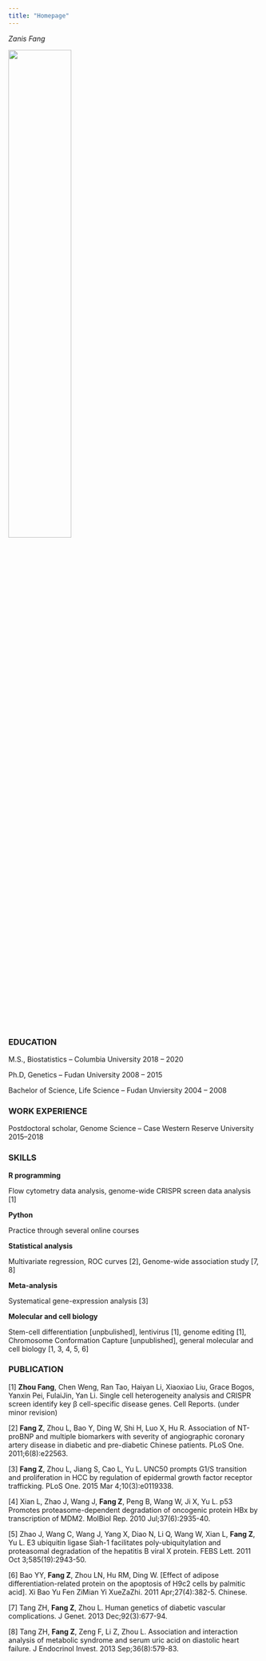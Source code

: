 ```yaml
---
title: "Homepage"
---
```


*Zanis Fang*

<img src="./image/myself.JPG" style="width:50%">

### EDUCATION
M.S., Biostatistics – Columbia University	2018 – 2020

Ph.D, Genetics – Fudan University	2008 – 2015

Bachelor of Science, Life Science – Fudan Unviersity 	2004 – 2008

### WORK EXPERIENCE

Postdoctoral scholar, Genome Science – Case Western Reserve University	2015–2018

### SKILLS

**R programming**

Flow cytometry data analysis, genome-wide CRISPR screen data analysis [1]

**Python**

Practice through several online courses

**Statistical analysis**

Multivariate regression, ROC curves [2], Genome-wide association study [7, 8]

**Meta-analysis**

Systematical gene-expression analysis [3]

**Molecular and cell biology**

Stem-cell differentiation [unpbulished], lentivirus [1], genome editing [1], Chromosome Conformation Capture [unpublished], general molecular and cell biology [1, 3, 4, 5, 6]

### PUBLICATION
[1] **Zhou Fang**, Chen Weng, Ran Tao, Haiyan Li, Xiaoxiao Liu, Grace Bogos, Yanxin Pei, FulaiJin, Yan Li. Single cell heterogeneity analysis and CRISPR screen identify key β cell-specific disease genes. Cell Reports. (under minor revision)

[2] **Fang Z**, Zhou L, Bao Y, Ding W, Shi H, Luo X, Hu R. Association of NT-proBNP and multiple biomarkers with severity of angiographic coronary artery disease in diabetic and pre-diabetic Chinese patients. PLoS One. 2011;6(8):e22563.

[3] **Fang Z**, Zhou L, Jiang S, Cao L, Yu L. UNC50 prompts G1/S transition and proliferation in HCC by regulation of epidermal growth factor receptor trafficking. PLoS One. 2015 Mar 4;10(3):e0119338.

[4] Xian L, Zhao J, Wang J, **Fang Z**, Peng B, Wang W, Ji X, Yu L. p53 Promotes proteasome-dependent degradation of oncogenic protein HBx by transcription of MDM2. MolBiol Rep. 2010 Jul;37(6):2935-40.

[5] Zhao J, Wang C, Wang J, Yang X, Diao N, Li Q, Wang W, Xian L, **Fang Z**, Yu L. E3 ubiquitin ligase Siah-1 facilitates poly-ubiquitylation and proteasomal degradation of the hepatitis B viral X protein. FEBS Lett. 2011 Oct 3;585(19):2943-50.

[6] Bao YY, **Fang Z**, Zhou LN, Hu RM, Ding W. [Effect of adipose differentiation-related protein on the apoptosis of H9c2 cells by palmitic acid]. Xi Bao Yu Fen ZiMian Yi XueZaZhi. 2011 Apr;27(4):382-5. Chinese.

[7] Tang ZH, **Fang Z**, Zhou L. Human genetics of diabetic vascular complications. J Genet. 2013 Dec;92(3):677-94.

[8] Tang ZH, **Fang Z**, Zeng F, Li Z, Zhou L. Association and interaction analysis of metabolic syndrome and serum uric acid on diastolic heart failure. J Endocrinol Invest. 2013 Sep;36(8):579-83.




